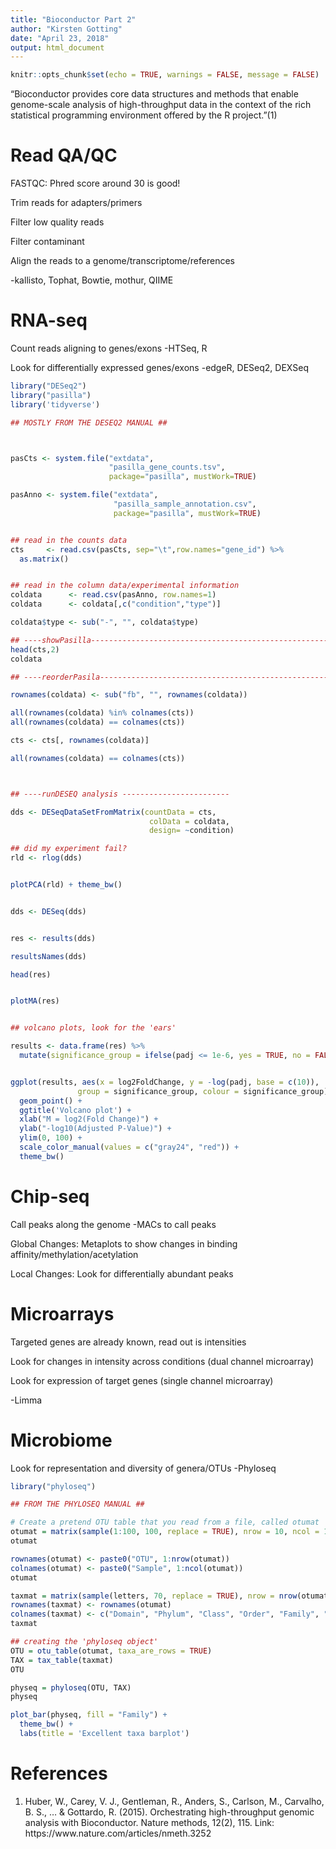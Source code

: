```yaml
---
title: "Bioconductor Part 2"
author: "Kirsten Gotting"
date: "April 23, 2018"
output: html_document
---
```


```r
knitr::opts_chunk$set(echo = TRUE, warnings = FALSE, message = FALSE)
```

"Bioconductor provides core data structures and methods that enable genome-scale analysis of high-throughput data in the context of the rich statistical programming environment offered by the R project."(1)

# Read QA/QC

FASTQC: Phred score around 30 is good!

Trim reads for adapters/primers

Filter low quality reads

Filter contaminant

Align the reads to a genome/transcriptome/references

-kallisto, Tophat, Bowtie, mothur, QIIME  

# RNA-seq

Count reads aligning to genes/exons
-HTSeq, R


Look for differentially expressed genes/exons
-edgeR, DESeq2, DEXSeq


```r
library("DESeq2")
library("pasilla")
library('tidyverse')

```

```r

## MOSTLY FROM THE DESEQ2 MANUAL ##



pasCts <- system.file("extdata",
                      "pasilla_gene_counts.tsv",
                      package="pasilla", mustWork=TRUE)

pasAnno <- system.file("extdata",
                       "pasilla_sample_annotation.csv",
                       package="pasilla", mustWork=TRUE)


## read in the counts data
cts     <- read.csv(pasCts, sep="\t",row.names="gene_id") %>% 
  as.matrix()


## read in the column data/experimental information
coldata      <- read.csv(pasAnno, row.names=1)
coldata      <- coldata[,c("condition","type")]

coldata$type <- sub("-", "", coldata$type)

## ----showPasilla---------------------------------------------------------
head(cts,2)
coldata

## ----reorderPasila-------------------------------------------------------

rownames(coldata) <- sub("fb", "", rownames(coldata))

all(rownames(coldata) %in% colnames(cts))
all(rownames(coldata) == colnames(cts))

cts <- cts[, rownames(coldata)]

all(rownames(coldata) == colnames(cts))



## ----runDESEQ analysis ------------------------

dds <- DESeqDataSetFromMatrix(countData = cts,
                               colData = coldata,
                               design= ~condition)

## did my experiment fail?
rld <- rlog(dds)


plotPCA(rld) + theme_bw()


dds <- DESeq(dds)


res <- results(dds)

resultsNames(dds)

head(res)


plotMA(res)


## volcano plots, look for the 'ears'

results <- data.frame(res) %>%
  mutate(significance_group = ifelse(padj <= 1e-6, yes = TRUE, no = FALSE))


ggplot(results, aes(x = log2FoldChange, y = -log(padj, base = c(10)), 
               group = significance_group, colour = significance_group)) +
  geom_point() +
  ggtitle('Volcano plot') +
  xlab("M = log2(Fold Change)") + 
  ylab("-log10(Adjusted P-Value)") + 
  ylim(0, 100) +
  scale_color_manual(values = c("gray24", "red")) +
  theme_bw()

```

# Chip-seq

Call peaks along the genome
-MACs to call peaks

Global Changes:
Metaplots to show changes in binding affinity/methylation/acetylation


Local Changes:
Look for differentially abundant peaks


# Microarrays

Targeted genes are already known, read out is intensities

Look for changes in intensity across conditions (dual channel microarray)

Look for expression of target genes (single channel microarray)

-Limma


# Microbiome

Look for representation and diversity of genera/OTUs
-Phyloseq

```r

library("phyloseq")

```

```r

## FROM THE PHYLOSEQ MANUAL ##

# Create a pretend OTU table that you read from a file, called otumat
otumat = matrix(sample(1:100, 100, replace = TRUE), nrow = 10, ncol = 10)
otumat

rownames(otumat) <- paste0("OTU", 1:nrow(otumat))
colnames(otumat) <- paste0("Sample", 1:ncol(otumat))
otumat

taxmat = matrix(sample(letters, 70, replace = TRUE), nrow = nrow(otumat), ncol = 7)
rownames(taxmat) <- rownames(otumat)
colnames(taxmat) <- c("Domain", "Phylum", "Class", "Order", "Family", "Genus", "Species")
taxmat

## creating the 'phyloseq object'
OTU = otu_table(otumat, taxa_are_rows = TRUE)
TAX = tax_table(taxmat)
OTU

physeq = phyloseq(OTU, TAX)
physeq

plot_bar(physeq, fill = "Family") + 
  theme_bw() + 
  labs(title = 'Excellent taxa barplot')

```



# References
1. Huber, W., Carey, V. J., Gentleman, R., Anders, S., Carlson, M., Carvalho, B. S., ... & Gottardo, R. (2015). Orchestrating high-throughput genomic analysis with Bioconductor. Nature methods, 12(2), 115.
Link: https://www.nature.com/articles/nmeth.3252

